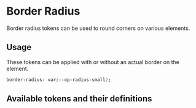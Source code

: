 
<Meta title='Tokens/Border/Border Radius' />

# Border Radius

Border radius tokens can be used to round corners on various elements.

## Usage

These tokens can be applied with or without an actual border on the element.

```css
border-radius: var(--op-radius-small);
```

## Available tokens and their definitions

<DesignTokenDocBlock categoryName="Border Radius" viewType="card" />
